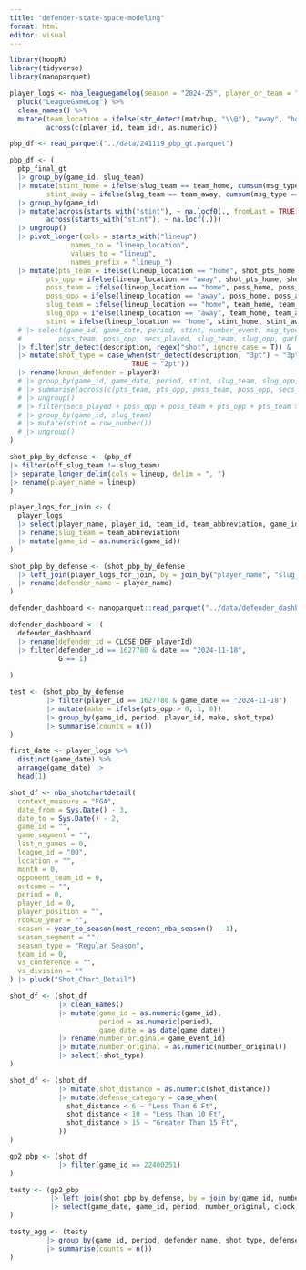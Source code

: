 ```yaml
---
title: "defender-state-space-modeling"
format: html
editor: visual
---
```




```r
library(hoopR)
library(tidyverse)
library(nanoparquet)
```


```r
player_logs <- nba_leaguegamelog(season = "2024-25", player_or_team = "P") %>%
  pluck("LeagueGameLog") %>%
  clean_names() %>%
  mutate(team_location = ifelse(str_detect(matchup, "\\@"), "away", "home"),
         across(c(player_id, team_id), as.numeric))

pbp_df <- read_parquet("../data/241119_pbp_gt.parquet")
```

```r

pbp_df <- (
  pbp_final_gt 
  |> group_by(game_id, slug_team)
  |> mutate(stint_home = ifelse(slug_team == team_home, cumsum(msg_type == 8) + 1, NA),
         stint_away = ifelse(slug_team == team_away, cumsum(msg_type == 8) + 1, NA)) 
  |> group_by(game_id) 
  |> mutate(across(starts_with("stint"), ~ na.locf0(., fromLast = TRUE)),
         across(starts_with("stint"), ~ na.locf(.))) 
  |> ungroup() 
  |> pivot_longer(cols = starts_with("lineup"),
               names_to = "lineup_location",
               values_to = "lineup",
               names_prefix = "lineup_")
  |> mutate(pts_team = ifelse(lineup_location == "home", shot_pts_home, shot_pts_away),
         pts_opp = ifelse(lineup_location == "away", shot_pts_home, shot_pts_away),
         poss_team = ifelse(lineup_location == "home", poss_home, poss_away),
         poss_opp = ifelse(lineup_location == "away", poss_home, poss_away),
         slug_team = ifelse(lineup_location == "home", team_home, team_away),
         slug_opp = ifelse(lineup_location == "away", team_home, team_away),
         stint = ifelse(lineup_location == "home", stint_home, stint_away))
  # |> select(game_id, game_date, period, stint, number_event, msg_type, description, lineup, pts_team, pts_opp,
  #         poss_team, poss_opp, secs_played, slug_team, slug_opp, garbage_time, player1, player2, player3)
  |> filter(str_detect(description, regex("shot", ignore_case = T)) & !str_detect(description, regex("clock", ignore_case = T)))
  |> mutate(shot_type = case_when(str_detect(description, "3pt") ~ "3pt",
                              TRUE ~ "2pt"))
  |> rename(known_defender = player3)
  # |> group_by(game_id, game_date, period, stint, slug_team, slug_opp, lineup, garbage_time)
  # |> summarise(across(c(pts_team, pts_opp, poss_team, poss_opp, secs_played), sum))
  # |> ungroup()
  # |> filter(secs_played + poss_opp + poss_team + pts_opp + pts_team > 0)
  # |> group_by(game_id, slug_team)
  # |> mutate(stint = row_number())
  # |> ungroup()
)

```


```r
shot_pbp_by_defense <- (pbp_df 
|> filter(off_slug_team != slug_team)
|> separate_longer_delim(cols = lineup, delim = ", ")
|> rename(player_name = lineup)
)  

```

```r
player_logs_for_join <- (
  player_logs
  |> select(player_name, player_id, team_id, team_abbreviation, game_id)
  |> rename(slug_team = team_abbreviation)
  |> mutate(game_id = as.numeric(game_id))
)

shot_pbp_by_defense <- (shot_pbp_by_defense
  |> left_join(player_logs_for_join, by = join_by("player_name", "slug_team", "game_id"))
  |> rename(defender_name = player_name)
)    
```

```r
defender_dashboard <- nanoparquet::read_parquet("../data/defender_dashboard.parquet")

defender_dashboard <- (
  defender_dashboard
  |> rename(defender_id = CLOSE_DEF_playerId)
  |> filter(defender_id == 1627780 & date == "2024-11-18",
            G == 1)
  
)

test <- (shot_pbp_by_defense 
         |> filter(player_id == 1627780 & game_date == "2024-11-18")
         |> mutate(make = ifelse(pts_opp > 0, 1, 0))
         |> group_by(game_id, period, player_id, make, shot_type)
         |> summarise(counts = n())
)

```

```r
first_date <- player_logs %>%
  distinct(game_date) %>%
  arrange(game_date) |> 
  head(1)

shot_df <- nba_shotchartdetail(
  context_measure = "FGA",
  date_from = Sys.Date() - 3,
  date_to = Sys.Date() - 2,
  game_id = "",
  game_segment = "",
  last_n_games = 0,
  league_id = "00",
  location = "",
  month = 0,
  opponent_team_id = 0,
  outcome = "",
  period = 0,
  player_id = 0,
  player_position = "",
  rookie_year = "",
  season = year_to_season(most_recent_nba_season() - 1),
  season_segment = "",
  season_type = "Regular Season",
  team_id = 0,
  vs_conference = "",
  vs_division = ""
) |> pluck("Shot_Chart_Detail")

```

```r
shot_df <- (shot_df 
            |> clean_names()
            |> mutate(game_id = as.numeric(game_id),
                      period = as.numeric(period),
                      game_date = as_date(game_date))
            |> rename(number_original= game_event_id)
            |> mutate(number_original = as.numeric(number_original))
            |> select(-shot_type)
)

shot_df <- (shot_df
            |> mutate(shot_distance = as.numeric(shot_distance))
            |> mutate(defense_category = case_when(
              shot_distance < 6 ~ "Less Than 6 Ft",
              shot_distance < 10 ~ "Less Than 10 Ft",
              shot_distance > 15 ~ "Greater Than 15 Ft",
            ))
)

gp2_pbp <- (shot_df 
            |> filter(game_id == 22400251) 
)

testy <- (gp2_pbp 
          |> left_join(shot_pbp_by_defense, by = join_by(game_id, number_original, period, game_date)) 
          |> select(game_date, game_id, period, number_original, clock, player1, player2, known_defender, locX, locY, possession, defender_name, slug_team, slug_opp, minutes_remaining, seconds_remaining, event_type, action_type, shot_zone_basic, shot_zone_area, shot_zone_range, shot_distance, shot_attempted_flag, shot_made_flag, shot_type, defense_category)
)

testy_agg <- (testy 
         |> group_by(game_id, period, defender_name, shot_type, defense_category, shot_attempted_flag, shot_made_flag)
         |> summarise(counts = n())
)

```
